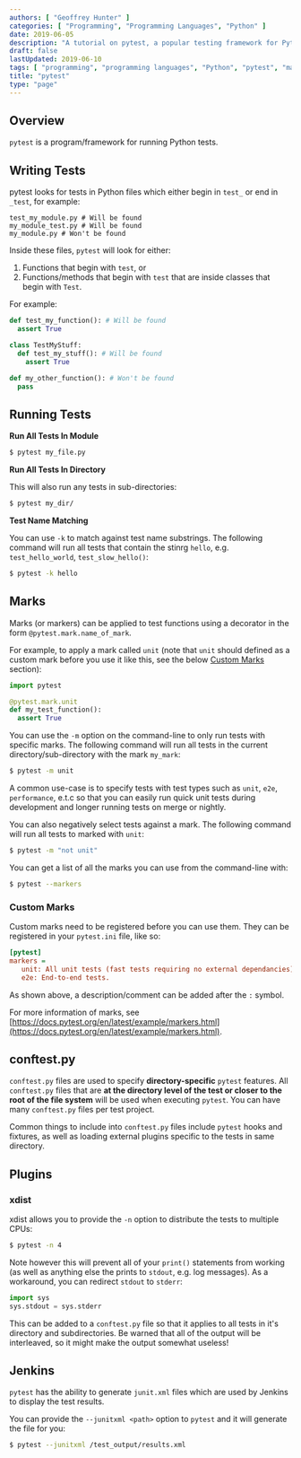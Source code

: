 ```yaml
---
authors: [ "Geoffrey Hunter" ]
categories: [ "Programming", "Programming Languages", "Python" ]
date: 2019-06-05
description: "A tutorial on pytest, a popular testing framework for Python."
draft: false
lastUpdated: 2019-06-10
tags: [ "programming", "programming languages", "Python", "pytest", "marks", "markers", "Jenkins", "tests", "testing", "unit tests", "conftest.py", "xdist" ]
title: "pytest"
type: "page"
---
```



## Overview

`pytest` is a program/framework for running Python tests.

## Writing Tests

pytest looks for tests in Python files which either begin in `test_` or end in `_test`, for example:

```text
test_my_module.py # Will be found
my_module_test.py # Will be found
my_module.py # Won't be found
```

Inside these files, `pytest` will look for either:

1. Functions that begin with `test`, or
2. Functions/methods that begin with `test` that are inside classes that begin with `Test`.

For example:

```python
def test_my_function(): # Will be found
  assert True

class TestMyStuff:
  def test_my_stuff(): # Will be found
    assert True

def my_other_function(): # Won't be found
  pass
```

## Running Tests

**Run All Tests In Module**

```sh
$ pytest my_file.py
```

**Run All Tests In Directory**

This will also run any tests in sub-directories:

```sh
$ pytest my_dir/
```

**Test Name Matching**

You can use `-k` to match against test name substrings. The following command will run all tests that contain the stinrg `hello`, e.g. `test_hello_world`, `test_slow_hello()`:

```sh
$ pytest -k hello
```

## Marks

Marks (or markers) can be applied to test functions using a decorator in the form `@pytest.mark.name_of_mark`.

For example, to apply a mark called `unit` (note that `unit` should defined as a custom mark before you use it like this, see the below [Custom Marks](#custom-marks) section):

```python
import pytest

@pytest.mark.unit
def my_test_function():
  assert True
```

You can use the `-m` option on the command-line to only run tests with specific marks. The following command will run all tests in the current directory/sub-directory with the mark `my_mark`:

```sh
$ pytest -m unit
```

A common use-case is to specify tests with test types such as `unit`, `e2e`, `performance`, e.t.c so that you can easily run quick unit tests during development and longer running tests on merge or nightly.

You can also negatively select tests against a mark. The following command will run all tests to marked with `unit`:

```sh
$ pytest -m "not unit"
```

You can get a list of all the marks you can use from the command-line with:

```sh
$ pytest --markers
```

### Custom Marks

Custom marks need to be registered before you can use them. They can be registered in your `pytest.ini` file, like so:

```ini
[pytest]
markers =
   unit: All unit tests (fast tests requiring no external dependancies).
   e2e: End-to-end tests.
```

As shown above, a description/comment can be added after the `:` symbol.

For more information of marks, see [https://docs.pytest.org/en/latest/example/markers.html](https://docs.pytest.org/en/latest/example/markers.html).

## conftest.py

`conftest.py` files are used to specify **directory-specific** `pytest` features. All `conftest.py` files that are **at the directory level of the test or closer to the root of the file system** will be used when executing `pytest`. You can have many `conftest.py` files per test project.

Common things to include into `conftest.py` files include `pytest` hooks and fixtures, as well as loading external plugins specific to the tests in same directory.

## Plugins

### xdist

xdist allows you to provide the `-n` option to distribute the tests to multiple CPUs:

```bash
$ pytest -n 4
```

Note however this will prevent all of your `print()` statements from working (as well as anything else the prints to `stdout`, e.g. log messages). As a workaround, you can redirect `stdout` to `stderr`:

```python
import sys
sys.stdout = sys.stderr
```

This can be added to a `conftest.py` file so that it applies to all tests in it's directory and subdirectories. Be warned that all of the output will be interleaved, so it might make the output somewhat useless!

## Jenkins

`pytest` has the ability to generate `junit.xml` files which are used by Jenkins to display the test results.

You can provide the `--junitxml <path>` option to `pytest` and it will generate the file for you:

```sh
$ pytest --junitxml /test_output/results.xml
```